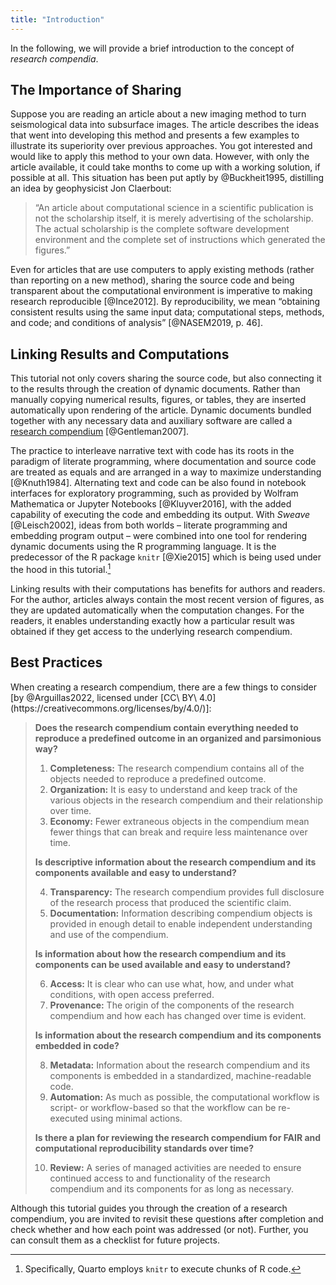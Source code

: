 ```yaml
---
title: "Introduction"
---
```


In the following, we will provide a brief introduction to the concept of _research compendia_.

## The Importance of Sharing

Suppose you are reading an article about a new imaging method to turn seismological data into subsurface images. The article describes the ideas that went into developing this method and presents a few examples to illustrate its superiority over previous approaches. You got interested and would like to apply this method to your own data. However, with only the article available, it could take months to come up with a working solution, if possible at all. This situation has been put aptly by @Buckheit1995, distilling an idea by geophysicist Jon Claerbout:

> "An article about computational science in a scientific publication is not the scholarship itself, it is merely advertising of the scholarship. The actual scholarship is the complete software development environment and the complete set of instructions which generated the figures."

Even for articles that are use computers to apply existing methods (rather than reporting on a new method), sharing the source code and being transparent about the computational environment is imperative to making research reproducible [@Ince2012]. By reproducibility, we mean "obtaining consistent results using the same input data; computational steps, methods, and code; and conditions of analysis" [@NASEM2019, p. 46].

## Linking Results and Computations

This tutorial not only covers sharing the source code, but also connecting it to the results through the creation of dynamic documents. Rather than manually copying numerical results, figures, or tables, they are inserted automatically upon rendering of the article. Dynamic documents bundled together with any necessary data and auxiliary software are called a [research compendium](https://research-compendium.science/) [@Gentleman2007].

The practice to interleave narrative text with code has its roots in the paradigm of literate programming, where documentation and source code are treated as equals and are arranged in a way to maximize understanding [@Knuth1984]. Alternating text and code can be also found in notebook interfaces for exploratory programming, such as provided by Wolfram Mathematica or Jupyter Notebooks [@Kluyver2016], with the added capability of executing the code and embedding its output. With _Sweave_ [@Leisch2002], ideas from both worlds -- literate programming and embedding program output -- were combined into one tool for rendering dynamic documents using the R programming language. It is the predecessor of the R package `knitr` [@Xie2015] which is being used under the hood in this tutorial.^[Specifically, Quarto employs `knitr` to execute chunks of R code.]

Linking results with their computations has benefits for authors and readers. For the author, articles always contain the most recent version of figures, as they are updated automatically when the computation changes. For the readers, it enables understanding exactly how a particular result was obtained if they get access to the underlying research compendium.

## Best Practices

When creating a research compendium, there are a few things to consider [by @Arguillas2022, licensed under [CC\ BY\ 4.0](https://creativecommons.org/licenses/by/4.0/)]:

> __Does the research compendium contain everything needed to reproduce a predefined outcome in an organized and parsimonious way?__
> 
> 1. __Completeness:__ The research compendium contains all of the objects needed to reproduce a predefined outcome.
> 2. __Organization:__ It is easy to understand and keep track of the various objects in the research compendium and their relationship over time.
> 3. __Economy:__ Fewer extraneous objects in the compendium mean fewer things that can break and require less maintenance over time.
> 
> __Is descriptive information about the research compendium and its components available and easy to understand?__
> 
> 4. __Transparency:__ The research compendium provides full disclosure of the research process that produced the scientific claim.
> 5. __Documentation:__ Information describing compendium objects is provided in enough detail to enable independent understanding and use of the compendium.
> 
> __Is information about how the research compendium and its components can be used available and easy to understand?__
> 
> 6. __Access:__ It is clear who can use what, how, and under what conditions, with open access preferred.
> 7. __Provenance:__ The origin of the components of the research compendium and how each has changed over time is evident.
> 
> __Is information about the research compendium and its components embedded in code?__
> 
> 8. __Metadata:__ Information about the research compendium and its components is embedded in a standardized, machine-readable code.
> 9. __Automation:__ As much as possible, the computational workflow is script- or workflow-based so that the workflow can be re-executed using minimal actions.
> 
> __Is there a plan for reviewing the research compendium for FAIR and computational reproducibility standards over time?__
> 
> 10. __Review:__ A series of managed activities are needed to ensure continued access to and functionality of the research compendium and its components for as long as necessary.

Although this tutorial guides you through the creation of a research compendium, you are invited to revisit these questions after completion and check whether and how each point was addressed (or not). Further, you can consult them as a checklist for future projects.
